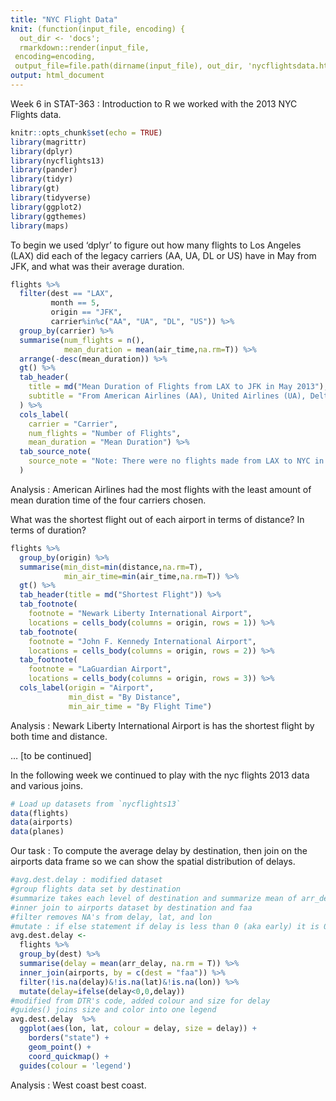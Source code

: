 ```yaml
---
title: "NYC Flight Data"
knit: (function(input_file, encoding) {
  out_dir <- 'docs';
  rmarkdown::render(input_file,
 encoding=encoding,
 output_file=file.path(dirname(input_file), out_dir, 'nycflightsdata.html'))})
output: html_document
---
```


Week 6 in STAT-363 : Introduction to R we worked with the 2013 NYC Flights data. 

```r
knitr::opts_chunk$set(echo = TRUE)
library(magrittr)
library(dplyr)
library(nycflights13)
library(pander)
library(tidyr)
library(gt)
library(tidyverse)
library(ggplot2)
library(ggthemes)
library(maps)
```

To begin we used 'dplyr' to figure out how many flights to Los Angeles (LAX) did each of the legacy carriers (AA, UA, DL or US) have in May from JFK, and what was their average duration. 


```r
flights %>%
  filter(dest == "LAX", 
         month == 5, 
         origin == "JFK", 
         carrier%in%c("AA", "UA", "DL", "US")) %>%
  group_by(carrier) %>%
  summarise(num_flights = n(),
            mean_duration = mean(air_time,na.rm=T)) %>%
  arrange(-desc(mean_duration)) %>% 
  gt() %>%
  tab_header(
    title = md("Mean Duration of Flights from LAX to JFK in May 2013"),
    subtitle = "From American Airlines (AA), United Airlines (UA), Delta Air (DL), and US"
  ) %>%
  cols_label(
    carrier = "Carrier",
    num_flights = "Number of Flights",
    mean_duration = "Mean Duration") %>%
  tab_source_note(
    source_note = "Note: There were no flights made from LAX to NYC in May 2013 from US"
  )
```


Analysis : American Airlines had the most flights with the least amount of mean duration time of the four carriers chosen. 

What was the shortest flight out of each airport in terms of distance? In terms of duration?

```r
flights %>%
  group_by(origin) %>%
  summarise(min_dist=min(distance,na.rm=T),
            min_air_time=min(air_time,na.rm=T)) %>% 
  gt() %>%
  tab_header(title = md("Shortest Flight")) %>%
  tab_footnote(
    footnote = "Newark Liberty International Airport",
    locations = cells_body(columns = origin, rows = 1)) %>%
  tab_footnote(
    footnote = "John F. Kennedy International Airport",
    locations = cells_body(columns = origin, rows = 2)) %>%
  tab_footnote(
    footnote = "LaGuardian Airport",
    locations = cells_body(columns = origin, rows = 3)) %>%
  cols_label(origin = "Airport",
             min_dist = "By Distance",
             min_air_time = "By Flight Time")
```

Analysis : Newark Liberty International Airport is has the shortest flight by both time and distance. 

... [to be continued]

In the following week we continued to play with the nyc flights 2013 data and various joins. 

```r
# Load up datasets from `nycflights13`
data(flights)
data(airports)
data(planes)
```

Our task : To compute the average delay by destination, then join on the airports data frame so we can show the spatial distribution of delays. 

```r
#avg.dest.delay : modified dataset 
#group flights data set by destination 
#summarize takes each level of destination and summarize mean of arr_delay 
#inner join to airports dataset by destination and faa 
#filter removes NA's from delay, lat, and lon 
#mutate : if else statement if delay is less than 0 (aka early) it is 0 
avg.dest.delay <- 
  flights %>% 
  group_by(dest) %>%
  summarise(delay = mean(arr_delay, na.rm = T)) %>%
  inner_join(airports, by = c(dest = "faa")) %>%
  filter(!is.na(delay)&!is.na(lat)&!is.na(lon)) %>%
  mutate(delay=ifelse(delay<0,0,delay))
#modified from DTR's code, added colour and size for delay
#guides() joins size and color into one legend 
avg.dest.delay  %>%
  ggplot(aes(lon, lat, colour = delay, size = delay)) +
    borders("state") +
    geom_point() +
    coord_quickmap() +
  guides(colour = 'legend')
```

Analysis : West coast best coast. 
